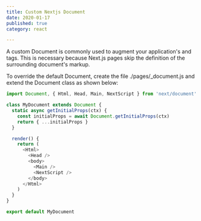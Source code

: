 ```yaml
---
title: Custom Nextjs Document
date: 2020-01-17
published: true
category: react

---
```


A custom Document is commonly used to augment your application's <html> and <body> tags. This is necessary because Next.js pages skip the definition of the surrounding document's markup.

To override the default Document, create the file ./pages/_document.js and extend the Document class as shown below:

```js
import Document, { Html, Head, Main, NextScript } from 'next/document'

class MyDocument extends Document {
  static async getInitialProps(ctx) {
    const initialProps = await Document.getInitialProps(ctx)
    return { ...initialProps }
  }

  render() {
    return (
      <Html>
        <Head />
        <body>
          <Main />
          <NextScript />
        </body>
      </Html>
    )
  }
}

export default MyDocument

```